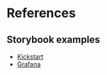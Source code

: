 <Meta title="Documenation/References" />

# References

## Storybook examples

- [Kickstart](https://www.kickstartds.com/storybook/)
- [Grafana](https://developers.grafana.com/ui/latest/)
